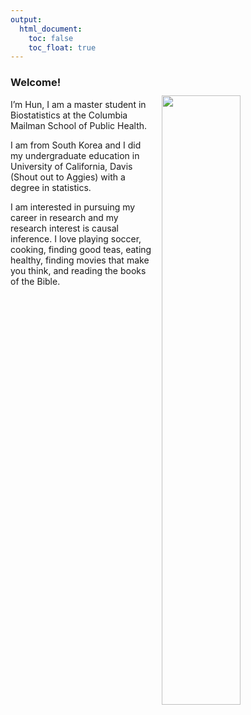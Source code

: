 ```yaml
---
output: 
  html_document:
    toc: false
    toc_float: true
---
```

<img src="images/image2.jpg" style="width:50%" Align = "right" HSPACE="10" VSPACE="40" />

### Welcome! 

I'm Hun, I am a master student in Biostatistics at the Columbia Mailman School of Public Health.

I am from South Korea and I did my undergraduate education in University of California, Davis (Shout out to Aggies) with a degree in statistics. 

I am interested in pursuing my career in research and my research interest is causal inference. I love playing soccer, cooking, finding good teas, eating healthy, finding movies that make you think, and reading the books of the Bible.
